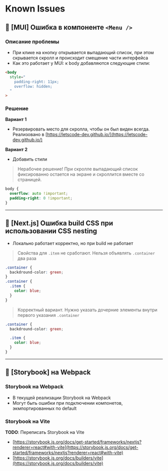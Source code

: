 # Known Issues

## 📌 [MUI] Ошибка в компоненте `<Menu />`

### Описание проблемы

- При клике на кнопку открывается выпадающий список, при этом скрывается скролл и происходит смещение части интерфейса
- Как это работает у MUI: к body добавляются следующие стили:

```html
<body
  style="
    padding-right: 11px;
    overflow: hidden;
  "
>
```

### Решение

**Вариант 1**

- Резервировать место для скролла, чтобы он был виден всегда. Реализовано в [https://letscode-dev.github.io/](https://letscode-dev.github.io/)

**Вариант 2**

- Добавить стили

> Нерабочее решение! При скролле выпадающий список фиксированно остается на экране и скроллится вместе со страницей.

```css
body {
  overflow: auto !important;
  padding-right: 0 !important;
}
```

---

## 📌 [Next.js] Ошибка build CSS при использовании CSS nesting

- Локально работает корректно, но при build не работает

> Свойства для `.item` не сработают. Нельзя объявлять `.container` два раза

```css
.container {
  backdround-color: green;
}
.container {
  .item {
    color: blue;
  }
}
```

> Корректный вариант. Нужно указать дочерние элементы внутри первого указания `.container`

```css
.container {
  backdround-color: green;

  .item {
    color: blue;
  }
}
```

---

## 📌 [Storybook] на Webpack

### Storybook на Webpack
- В текущей реализации Storybook на Webpack
- Могут быть ошибки при подключении компонетов, экмпортированных по default

### Storybook на Vite
**TODO**: Переписать Storybook на Vite
- [https://storybook.js.org/docs/get-started/frameworks/nextjs?renderer=react#with-vite](https://storybook.js.org/docs/get-started/frameworks/nextjs?renderer=react#with-vite)
- [https://storybook.js.org/docs/builders/vite](https://storybook.js.org/docs/builders/vite)
